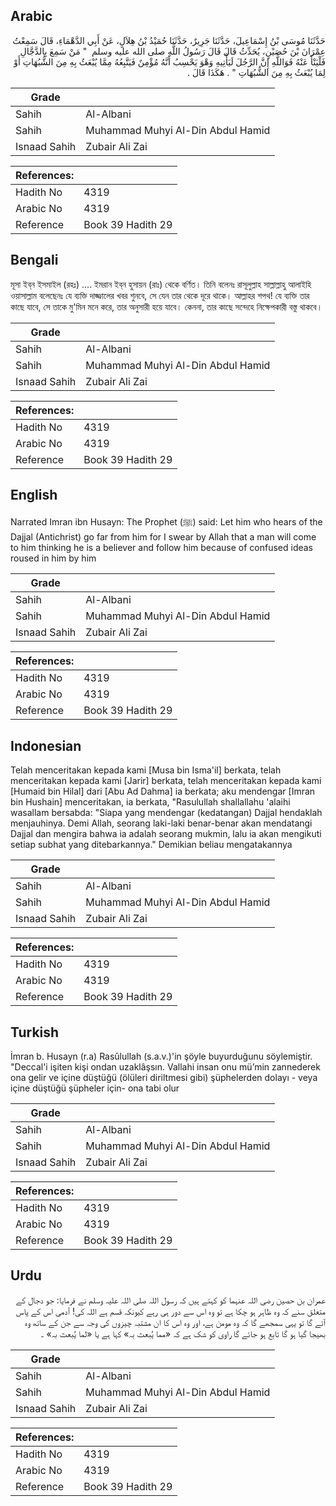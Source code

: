 ## Arabic


<div dir="rtl" lang="ar" style={{fontSize:'larger',backgroundColor:'#f8f9fa',padding:20}}>
حَدَّثَنَا مُوسَى بْنُ إِسْمَاعِيلَ، حَدَّثَنَا جَرِيرٌ، حَدَّثَنَا حُمَيْدُ بْنُ هِلاَلٍ، عَنْ أَبِي الدَّهْمَاءِ، قَالَ سَمِعْتُ عِمْرَانَ بْنَ حُصَيْنٍ، يُحَدِّثُ قَالَ قَالَ رَسُولُ اللَّهِ صلى الله عليه وسلم ‏ "‏ مَنْ سَمِعَ بِالدَّجَّالِ فَلْيَنْأَ عَنْهُ فَوَاللَّهِ إِنَّ الرَّجُلَ لَيَأْتِيهِ وَهْوَ يَحْسِبُ أَنَّهُ مُؤْمِنٌ فَيَتَّبِعُهُ مِمَّا يُبْعَثُ بِهِ مِنَ الشُّبُهَاتِ أَوْ لِمَا يُبْعَثُ بِهِ مِنَ الشُّبُهَاتِ ‏"‏ ‏.‏ هَكَذَا قَالَ ‏.‏
</div>
<div style={{backgroundColor:'#f8f9fa',padding:20, marginBottom: 10}}><table> <thead> <tr> <th>Grade</th> <th></th> </tr> </thead> <tbody> <tr><td>Sahih</td><td>Al-Albani</td></tr><tr><td>Sahih</td><td>Muhammad Muhyi Al-Din Abdul Hamid</td></tr><tr><td>Isnaad Sahih</td><td>Zubair Ali Zai</td></tr></tbody></table><table> <thead> <tr> <th>References:</th> <th></th> </tr> </thead> <tbody><tr><td>Hadith No</td><td>4319</td></tr><tr><td>Arabic No</td><td>4319</td></tr><tr><td>Reference</td><td>Book 39 Hadith 29</td></tr></tbody></table></div>

## Bengali


<div dir="ltr" lang="bn" style={{fontSize:'larger',backgroundColor:'#f8f9fa',padding:20}}>
মূসা ইব্‌ন ইসমাইল (রহঃ) .... ইমরান ইব্‌ন হুসায়ন (রাঃ) থেকে বর্ণিত। তিনি বলেনঃ রাসূলুল্লাহ সাল্লাল্লাহু আলাইহি ওয়াসাল্লাম বলেছেনঃ যে ব্যক্তি দাজ্জালের খবর শুনবে, সে যেন তার থেকে দূরে থাকে। আল্লাহর শপথ! যে ব্যক্তি তার কাছে যাবে, সে তাকে মু'মিন মনে করে, তার অনুসারী হয়ে যাবে। কেননা, তার কাছে সন্দেহে নিক্ষেপকারী বস্তু থাকবে।
</div>
<div style={{backgroundColor:'#f8f9fa',padding:20, marginBottom: 10}}><table> <thead> <tr> <th>Grade</th> <th></th> </tr> </thead> <tbody> <tr><td>Sahih</td><td>Al-Albani</td></tr><tr><td>Sahih</td><td>Muhammad Muhyi Al-Din Abdul Hamid</td></tr><tr><td>Isnaad Sahih</td><td>Zubair Ali Zai</td></tr></tbody></table><table> <thead> <tr> <th>References:</th> <th></th> </tr> </thead> <tbody><tr><td>Hadith No</td><td>4319</td></tr><tr><td>Arabic No</td><td>4319</td></tr><tr><td>Reference</td><td>Book 39 Hadith 29</td></tr></tbody></table></div>

## English


<div dir="ltr" lang="en" style={{fontSize:'larger',backgroundColor:'#f8f9fa',padding:20}}>
Narrated Imran ibn Husayn: The Prophet (ﷺ) said: Let him who hears of the Dajjal (Antichrist) go far from him for I swear by Allah that a man will come to him thinking he is a believer and follow him because of confused ideas roused in him by him
</div>
<div style={{backgroundColor:'#f8f9fa',padding:20, marginBottom: 10}}><table> <thead> <tr> <th>Grade</th> <th></th> </tr> </thead> <tbody> <tr><td>Sahih</td><td>Al-Albani</td></tr><tr><td>Sahih</td><td>Muhammad Muhyi Al-Din Abdul Hamid</td></tr><tr><td>Isnaad Sahih</td><td>Zubair Ali Zai</td></tr></tbody></table><table> <thead> <tr> <th>References:</th> <th></th> </tr> </thead> <tbody><tr><td>Hadith No</td><td>4319</td></tr><tr><td>Arabic No</td><td>4319</td></tr><tr><td>Reference</td><td>Book 39 Hadith 29</td></tr></tbody></table></div>

## Indonesian


<div dir="ltr" lang="id" style={{fontSize:'larger',backgroundColor:'#f8f9fa',padding:20}}>
Telah menceritakan kepada kami [Musa bin Isma'il] berkata, telah menceritakan kepada kami [Jarir] berkata, telah menceritakan kepada kami [Humaid bin Hilal] dari [Abu Ad Dahma] ia berkata; aku mendengar [Imran bin Hushain] menceritakan, ia berkata, "Rasulullah shallallahu 'alaihi wasallam bersabda: "Siapa yang mendengar (kedatangan) Dajjal hendaklah menjauhinya. Demi Allah, seorang laki-laki benar-benar akan mendatangi Dajjal dan mengira bahwa ia adalah seorang mukmin, lalu ia akan mengikuti setiap subhat yang ditebarkannya." Demikian beliau mengatakannya
</div>
<div style={{backgroundColor:'#f8f9fa',padding:20, marginBottom: 10}}><table> <thead> <tr> <th>Grade</th> <th></th> </tr> </thead> <tbody> <tr><td>Sahih</td><td>Al-Albani</td></tr><tr><td>Sahih</td><td>Muhammad Muhyi Al-Din Abdul Hamid</td></tr><tr><td>Isnaad Sahih</td><td>Zubair Ali Zai</td></tr></tbody></table><table> <thead> <tr> <th>References:</th> <th></th> </tr> </thead> <tbody><tr><td>Hadith No</td><td>4319</td></tr><tr><td>Arabic No</td><td>4319</td></tr><tr><td>Reference</td><td>Book 39 Hadith 29</td></tr></tbody></table></div>

## Turkish


<div dir="ltr" lang="tr" style={{fontSize:'larger',backgroundColor:'#f8f9fa',padding:20}}>
İmran b. Husayn (r.a) Rasûlullah (s.a.v.)'in şöyle buyurduğunu söylemiştir. "Deccal'i işiten kişi ondan uzaklâşsın. Vallahi insan onu mü’min zannederek ona gelir ve içine düştüğü (ölüleri diriltmesi gibi) şüphelerden dolayı - veya içine düştüğü şüpheler için- ona tabi olur
</div>
<div style={{backgroundColor:'#f8f9fa',padding:20, marginBottom: 10}}><table> <thead> <tr> <th>Grade</th> <th></th> </tr> </thead> <tbody> <tr><td>Sahih</td><td>Al-Albani</td></tr><tr><td>Sahih</td><td>Muhammad Muhyi Al-Din Abdul Hamid</td></tr><tr><td>Isnaad Sahih</td><td>Zubair Ali Zai</td></tr></tbody></table><table> <thead> <tr> <th>References:</th> <th></th> </tr> </thead> <tbody><tr><td>Hadith No</td><td>4319</td></tr><tr><td>Arabic No</td><td>4319</td></tr><tr><td>Reference</td><td>Book 39 Hadith 29</td></tr></tbody></table></div>

## Urdu


<div dir="rtl" lang="ur" style={{fontSize:'larger',backgroundColor:'#f8f9fa',padding:20}}>
عمران بن حصین رضی اللہ عنہما کو کہتے ہیں کہ رسول اللہ صلی اللہ علیہ وسلم نے فرمایا: جو دجال کے متعلق سنے کہ وہ ظاہر ہو چکا ہے تو وہ اس سے دور ہی رہے کیونکہ قسم ہے اللہ کی! آدمی اس کے پاس آئے گا تو یہی سمجھے گا کہ وہ مومن ہے، اور وہ اس کا ان مشتبہ چیزوں کی وجہ سے جن کے ساتھ وہ بھیجا گیا ہو گا تابع ہو جائے گا راوی کو شک ہے کہ «مما یُبعث بہ» کہا ہے یا «لما یُبعث بہ» ۔
</div>
<div style={{backgroundColor:'#f8f9fa',padding:20, marginBottom: 10}}><table> <thead> <tr> <th>Grade</th> <th></th> </tr> </thead> <tbody> <tr><td>Sahih</td><td>Al-Albani</td></tr><tr><td>Sahih</td><td>Muhammad Muhyi Al-Din Abdul Hamid</td></tr><tr><td>Isnaad Sahih</td><td>Zubair Ali Zai</td></tr></tbody></table><table> <thead> <tr> <th>References:</th> <th></th> </tr> </thead> <tbody><tr><td>Hadith No</td><td>4319</td></tr><tr><td>Arabic No</td><td>4319</td></tr><tr><td>Reference</td><td>Book 39 Hadith 29</td></tr></tbody></table></div>